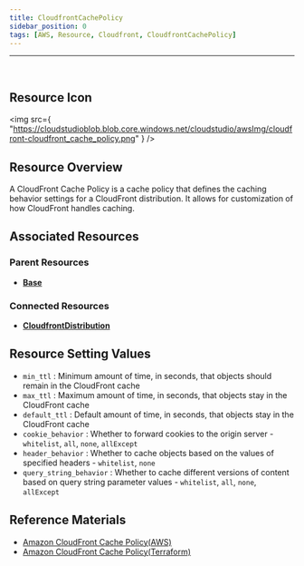 ```yaml
---
title: CloudfrontCachePolicy
sidebar_position: 0
tags: [AWS, Resource, Cloudfront, CloudfrontCachePolicy]
---
```


<hr />
<br />

## Resource Icon

<img
    src={
        "https://cloudstudioblob.blob.core.windows.net/cloudstudio/awsImg/cloudfront-cloudfront_cache_policy.png"
    }
/>

## Resource Overview

A CloudFront Cache Policy is a cache policy that defines the caching behavior settings for a CloudFront distribution. 
It allows for customization of how CloudFront handles caching.

## Associated Resources

### Parent Resources

-   [**Base**](https://docs.cstudio.app/en/docs/resource/aws/Base)

### Connected Resources

-   [**CloudfrontDistribution**](https://docs.cstudio.app/en/docs/resource/aws/Cloudfront/CloudfrontDistribution)

## Resource Setting Values

-   `min_ttl` : Minimum amount of time, in seconds, that objects should remain in the CloudFront cache
-   `max_ttl` : Maximum amount of time, in seconds, that objects stay in the CloudFront cache
-   `default_ttl` : Default amount of time, in seconds, that objects stay in the CloudFront cache
-   `cookie_behavior` : Whether to forward cookies to the origin server - `whitelist`, `all`, `none`, `allExcept`
-   `header_behavior` : Whether to cache objects based on the values of specified headers - `whitelist`, `none`
-   `query_string_behavior` : Whether to cache different versions of content based on query string parameter values - `whitelist`, `all`, `none`, `allExcept`

## Reference Materials

-   [Amazon CloudFront Cache Policy(AWS)](https://docs.aws.amazon.com/ko_kr/AmazonCloudFront/latest/DeveloperGuide/Introduction.html)
-   [Amazon CloudFront Cache Policy(Terraform)](https://registry.terraform.io/providers/hashicorp/aws/latest/docs/resources/cloudfront_cache_policy)
